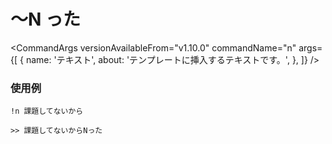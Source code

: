 
# 〜N った

<CommandArgs
  versionAvailableFrom="v1.10.0"
  commandName="n"
  args={[
    {
      name: 'テキスト',
      about: 'テンプレートに挿入するテキストです。',
    },
  ]}
/>

### 使用例

`!n 課題してないから`

```
>> 課題してないからNった
```
